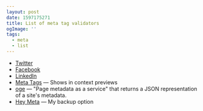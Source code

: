 ```yaml
---
layout: post
date: 1597175271
title: List of meta tag validators
ogImage: ''
tags:
  - meta
  - list
---
```


- [Twitter](https://cards-dev.twitter.com/validator)
- [Facebook](https://developers.facebook.com/tools/debug/)
- [LinkedIn](https://www.linkedin.com/post-inspector/inspect/)
- [Meta Tags](https://metatags.io/) — Shows in context previews
- [oge](https://oge.now.sh/) — "Page metadata as a service" that returns a JSON representation of a site's metadata.
- [Hey Meta](https://www.heymeta.com/) — My backup option